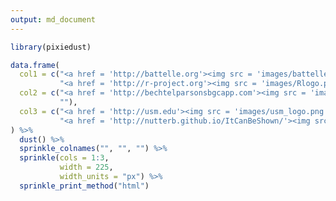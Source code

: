 ```yaml
---
output: md_document
---
```

<!--
---
layout: default
title: Benjamin Nutter
---
-->
```r
library(pixiedust)
```

```r
data.frame(
  col1 = c("<a href = 'http://battelle.org'><img src = 'images/battelle_logo.jpg', title = 'Battelle Memorial Institute'></a>", 
           "<a href = 'http://r-project.org'><img src = 'images/Rlogo.png', title = 'R Programming'></a>"),
  col2 = c("<a href = 'http://bechtelparsonsbgcapp.com'><img src = 'images/bgcapp_logo.jpg', title = 'BGCAPP'></a>", 
           ""),
  col3 = c("<a href = 'http://usm.edu'><img src = 'images/usm_logo.png', title = 'M.S. Statistics'></a>", 
           "<a href = 'http://nutterb.github.io/ItCanBeShown/'><img src = 'images/ItCanBeShown.png', title = 'Statistical Notes'></a>")
) %>%
  dust() %>%
  sprinkle_colnames("", "", "") %>%
  sprinkle(cols = 1:3, 
           width = 225,
           width_units = "px") %>%
  sprinkle_print_method("html")
```
